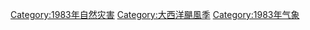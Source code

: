 [[Category:1983年自然灾害|Category:1983年自然灾害]]
[[Category:大西洋颶風季|Category:大西洋颶風季]]
[[Category:1983年气象|Category:1983年气象]]
